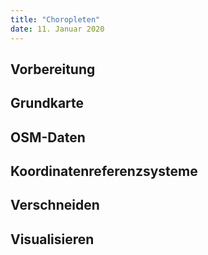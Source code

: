 ```yaml
---
title: "Choropleten"
date: 11. Januar 2020
---
```


## Vorbereitung

## Grundkarte

## OSM-Daten 

## Koordinatenreferenzsysteme

## Verschneiden

## Visualisieren

